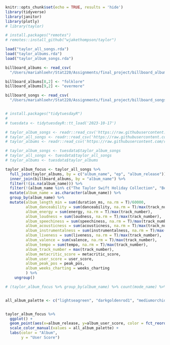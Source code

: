 
```r
knitr::opts_chunk$set(echo = TRUE, results = 'hide')
library(tidyverse)
library(janitor)
library(plotly)
# library(taylor)

# install.packages("remotes")
# remotes::install_github("wjakethompson/taylor")

load("taylor_all_songs.rda")
load("taylor_albums.rda")
load("taylor_album_songs.rda")

billboard_albums <- read_csv(
  "/Users/mariahloehr/Stat220/Assignments/final_project/billboard_albums.csv")

billboard_albums[8,2] <- "folklore"
billboard_albums[9,2] <- "evermore"

billboard_songs <- read_csv(
  "/Users/mariahloehr/Stat220/Assignments/final_project/billboard_songs.csv")


# install.packages("tidytuesdayR")
# 
# tuesdata <- tidytuesdayR::tt_load('2023-10-17')

# taylor_album_songs <- readr::read_csv('https://raw.githubusercontent.com/rfordatascience/tidytuesday/master/data/2023/2023-10-17/taylor_album_songs.csv')
# taylor_all_songs <- readr::read_csv('https://raw.githubusercontent.com/rfordatascience/tidytuesday/master/data/2023/2023-10-17/taylor_all_songs.csv')
# taylor_albums <- readr::read_csv('https://raw.githubusercontent.com/rfordatascience/tidytuesday/master/data/2023/2023-10-17/taylor_albums.csv')

# taylor_album_songs <- tuesdata$taylor_album_songs
# taylor_all_songs <- tuesdata$taylor_all_songs
# taylor_albums <- tuesdata$taylor_albums
```

```r
taylor_album_focus <- taylor_all_songs %>%
  full_join(taylor_albums, by = c("album_name", "ep", "album_release")) %>%
  inner_join(billboard_albums, by = "album_name") %>%
  filter(!(is.na(album_name))) %>%
  filter(!(album_name %in% c("The Taylor Swift Holiday Collection", "Beautiful Eyes"))) %>%
  mutate(album_name = as.character(album_name)) %>%
  group_by(album_name) %>%
  mutate(album_length_min = sum(duration_ms, na.rm = T)/60000,
         album_danceability = sum(danceability, na.rm = T)/max(track_number),
         album_energy = sum(energy, na.rm = T)/max(track_number),
         album_loudness = sum(loudness, na.rm = T)/max(track_number),
         album_speechiness = sum(speechiness, na.rm = T)/max(track_number),
         album_acousticness = sum(acousticness, na.rm = T)/max(track_number),
         album_instrumentalness = sum(instrumentalness, na.rm = T)/max(track_number),
         album_liveness = sum(liveness, na.rm = T)/max(track_number),
         album_valence = sum(valence, na.rm = T)/max(track_number),
         album_tempo = sum(tempo, na.rm = T)/max(track_number),
         album_track_number = max(track_number),
         album_metacritic_score = metacritic_score,
         album_user_score = user_score,
         album_peak_pos = peak_pos,
         album_weeks_charting = weeks_charting
         ) %>%
    ungroup()

# (taylor_album_focus %>% group_by(album_name) %>% count(mode_name) %>% slice_max(n, n=1))[[2]]
```

```r

```



```r
all_album_palette <- c("lightseagreen", "darkgoldenrod1", "mediumorchid", "red", "lightskyblue", "black", "hotpink",  "ivory4", "darkorange3", "darkgoldenrod3" ,"red3","navyblue", "mediumorchid4", "deepskyblue")


taylor_album_focus %>%
  ggplot() +
  geom_point(aes(x=album_release, y=album_user_score, color = fct_reorder(album_name, album_release)), size = 3) +
  scale_color_manual(values = all_album_palette) +
  labs(color = "Album",
       y = "User Score")
```

